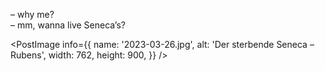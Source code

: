– why me?  
– mm, wanna live Seneca’s?

<PostImage
  info={{
    name: '2023-03-26.jpg',
    alt: 'Der sterbende Seneca – Rubens',
    width: 762,
    height: 900,
  }}
/>
